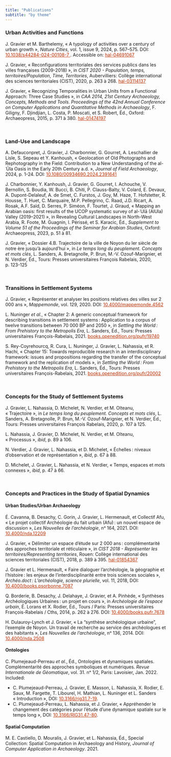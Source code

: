 ```yaml
---
title: "Publications"
subtitle: "by theme"
---
```


### Urban Activities and Functions
J. Gravier et M. Barthelemy, « A typology of activities over a century of urban growth », _Nature Cities_, vol. 1, issue 9, 2024, p. 567–575. DOI: <a href="https://doi.org/10.1038/s44284-024-00108-7" style="color:#BA2E00;"> 10.1038/s44284-024-00108-7 </a>. Accessible on: <a href="https://hal.science/hal-04691067" style="color:#BA2E00;"> hal-04691067 </a>

J. Gravier, « Reconfigurations territoriales des services publics dans les villes françaises (2009-2018) », in _CIST 2020 - Population, temps, territoires/Population, Time, Territories_, Aubervilliers: Collège international des sciences territoriales (CIST), 2020, p. 263 à 268. <a href="https://hal.archives-ouvertes.fr/hal-03114137" style="color:#BA2E00;"> hal-03114137 </a>

J. Gravier, « Recognizing Temporalities in Urban Units from a Functional Approach: Three Case Studies », in _CAA 2014, 21st Century Archaeology, Concepts, Methods and Tools. Proceedings of the 42nd Annual Conference on Computer Applications and Quantitative Methods in Archaeology_, F. Giligny, F. Djindjian, L. Costa, P. Moscati, et S. Robert, Éd., Oxford: Archaeopress, 2015, p. 371 à 380. <a href="https://hal.archives-ouvertes.fr/hal-01474197" style="color:#BA2E00;"> hal-01474197 </a>

<br>

### Land-Use and Landscape

A. Defauconpret, J. Gravier, J. Charbonnier, G. Gourret, A. Leschallier de Lisle, S. Sepeau et Y. Kanhoush, « Geolocation of Old Photographs and Rephotography in the Field: Contribution to a New Understanding of the al-ʿŪla Oasis in the Early 20th Century a.d. », _Journal of Field Archaeology_, 2024, p. 1-24. DOI: <a href="https://doi.org/10.1080/00934690.2024.2391641" style="color:#BA2E00;"> 10.1080/00934690.2024.2391641 </a>

J. Charbonnier, Y. Kanhoush, J. Gravier, G. Gourret, I. Achouche, V. Bernollin, S. Boudia, W. Bucci, B. Chiti, P. Clauss-Balty, V. Colard, E. Devaux, A. Dupont-Delaleuf, A. de Smet, C. Furstos, J. Goy, M. Haze, T. Hofstetter, R. Housse, T. Huet, C. Marquaire, M.P. Pellegrino, C. Raad, J.D. Ricart, A. Rosak, A.F. Saïd, D. Serres, P. Siméon, F. Tourtet, J. Giraud, « Mapping an Arabian oasis: first results of the UCOP systematic survey of al-ʿUlā (AlUla) Valley (2019–2021) », in Revealing Cultural Landscapes in North-West Arabia, R. Foote, M. Guagnin, I. Périssé, et S. Karacic, Éd., _Supplement to Volume 51 of the Proceedings of the Seminar for Arabian Studies_, Oxford: Archaeopress, 2023, p. 51 à 81.

J. Gravier, « Dossier 4.B. Trajectoire de la ville de Noyon du Ier siècle de notre ère jusqu’à aujourd’hui », in _Le temps long du peuplement. Concepts et mots clés_, L. Sanders, A. Bretagnolle, P. Brun, M.-V. Ozouf-Marignier, et N. Verdier, Éd., Tours: Presses universitaires François Rabelais, 2020, p. 123-125

<br>

### Transitions in Settlement Systems
J. Gravier, « Représenter et analyser les positions relatives des villes sur 2 000 ans », _Mappemonde_, vol. 129, 2020. DOI:  <a href="https://doi.org/10.4000/mappemonde.4562" style="color:#BA2E00;"> 10.4000/mappemonde.4562 </a>

L. Nuninger _et al._, « Chapter 2: A generic conceptual framework for describing transitions in settlement systems : Application to a corpus of twelve transitions between 70 000 BP and 2050 », in _Settling the World : From Prehistory to the Metropolis Era_, L. Sanders, Éd., Tours: Presses universitaires François-Rabelais, 2021. <a href="https://books.openedition.org/pufr/19740" style="color:#BA2E00;"> books.openedition.org/pufr/19740 </a>

S. Rey-Coyrehourcq, R. Cura, L. Nuninger, J. Gravier, L. Nahassia, et R. Hachi, « Chapter 15: Towards reproducible research in an interdisciplinary framework: issues and propositions regarding the transfer of the conceptual framework and the replication of models », in _Settling the World : From Prehistory to the Metropolis Era_, L. Sanders, Éd., Tours: Presses universitaires François-Rabelais, 2021. <a href="http://books.openedition.org/pufr/20002" style="color:#BA2E00;"> books.openedition.org/pufr/20002 </a>

<br>



### Concepts for the Study of Settlement Systems

J. Gravier, L. Nahassia, D. Michelet, N. Verdier, et M. Olteanu, « Trajectoire », in _Le temps long du peuplement. Concepts et mots clés_, L. Sanders, A. Bretagnolle, P. Brun, M.-V. Ozouf-Marignier, et N. Verdier, Éd., Tours: Presses universitaires François Rabelais, 2020, p. 107 à 125.

L. Nahassia, J. Gravier, D. Michelet, N. Verdier, et M. Olteanu, « Processus », _ibid_, p. 89 à 106.

N. Verdier, J. Gravier, L. Nahassia, et D. Michelet, « Échelles : niveaux d’observation et de représentation », _ibid_, p. 67 à 88.

D. Michelet, J. Gravier, L. Nahassia, et N. Verdier, « Temps, espaces et mots connexes », _ibid_, p. 47 à 66.

<br>

### Concepts and Practices in the Study of Spatial Dynamics

#### Urban Studies/Urban Archaeology
É. Cavanna, B. Desachy, C. Gorin, J. Gravier, L. Hermenault, et Collectif Afu, « Le projet collectif Archéologie du fait urbain (Afu) : un nouvel espace de discussion », _Les Nouvelles de l’archéologie_, nᵒ 164, 2021. DOI: <a href="https://doi.org/10.4000/nda.12209" style="color:#BA2E00;"> 10.4000/nda.12209 </a>

J. Gravier, « Délimiter un espace d’étude sur 2 000 ans : complémentarité des approches territoriale et réticulaire », in _CIST 2018 - Représenter les territoires/Representing territories_, Rouen: Collège international des sciences territoriales (CIST), 2018, p. 389 à 395. <a href="https://hal.archives-ouvertes.fr/hal-01854367" style="color:#BA2E00;"> hal-01854367 </a>

J. Gravier et L. Hermenault, « Faire dialoguer l’archéologie, la géographie et l’histoire : les enjeux de l’interdisciplinarité entre trois sciences sociales », _Archéo.doct : L’archéologie, science plurielle_, vol. 11, 2018, DOI: <a href="https://doi.org/10.4000/books.psorbonne.7087" style="color:#BA2E00;"> 10.4000/books.psorbonne.7087 </a>

Q. Borderie, B. Desachy, J. Delahaye, J. Gravier, et A. Pinhède, « Synthèses Archéologiques Urbaines : un projet en cours », in _Archéologie de l’espace urbain_, É. Lorans et X. Rodier, Éd., Tours / Paris: Presses universitaires François-Rabelais / Cths, 2014, p. 262 à 276. DOI: <a href="https://doi.org/10.4000/books.pufr.7678" style="color:#BA2E00;"> 10.4000/books.pufr.7678 </a>

H. Dulauroy-Lynch et J. Gravier, « La “synthèse archéologique urbaine”, l’exemple de Noyon. Un travail de recherche au service des archéologues et des habitants », _Les Nouvelles de l’archéologie_, nᵒ 136, 2014. DOI: <a href="https://doi.org/10.4000/nda.2508" style="color:#BA2E00;"> 10.4000/nda.2508 </a>

#### Ontologies
C. Plumejeaud-Perreau _et al._, Éd., Ontologies et dynamiques spatiales. Complémentarité des approches symboliques et numériques. _Revue Internationale de Géomatique_, vol. 31. nᵒ 1/2, Paris: Lavoisier, Jan. 2022. Included:

  + C. Plumejeaud-Perreau, J. Gravier, E. Masson, L. Nahassia, X. Rodier, E. Saux, M. Fargette, T. Libourel, H. Mathian, L. Nuninger et L. Sanders « Introduction », DOI: <a href="https://doi.org/10.3166/rig31.7-19" style="color:#BA2E00;"> 10.3166/rig31.7-19</a>.
  + C. Plumejeaud-Perreau, L. Nahassia, et J. Gravier, « Appréhender le changement des catégories pour l’étude d’une dynamique spatiale sur le temps long », DOI: <a href="https://doi.org/10.3166/RIG31.47-80" style="color:#BA2E00;"> 10.3166/RIG31.47-80</a>.

#### Spatial Computation
M. E. Castiello, D. Mouralis, J. Gravier, et L. Nahassia, Éd., Special Collection: Spatial Computation in Archaeology and History, _Journal of Computer Application in Archaeology_. 2021.

<br>
